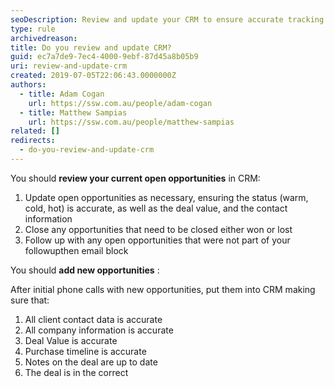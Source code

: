 ```yaml
---
seoDescription: Review and update your CRM to ensure accurate tracking of open opportunities, including status, deal value, and contact information.
type: rule
archivedreason:
title: Do you review and update CRM?
guid: ec7a7de9-7ec4-4000-9ebf-87d45a8b05b9
uri: review-and-update-crm
created: 2019-07-05T22:06:43.0000000Z
authors:
  - title: Adam Cogan
    url: https://ssw.com.au/people/adam-cogan
  - title: Matthew Sampias
    url: https://ssw.com.au/people/matthew-sampias
related: []
redirects:
  - do-you-review-and-update-crm
---
```


You should **review your current open opportunities** in CRM:
1. Update open opportunities as necessary, ensuring the status (warm, cold, hot) is accurate, as well as the deal value, and the contact information
2. Close any opportunities that need to be closed either won or lost
3. Follow up with any open opportunities that were not part of your followupthen email block

You should **add new opportunities** :

After initial phone calls with new opportunities, put them into CRM making sure that:

1. All client contact data is accurate
2. All company information is accurate
3. Deal Value is accurate
4. Purchase timeline is accurate
5. Notes on the deal are up to date
6. The deal is in the correct